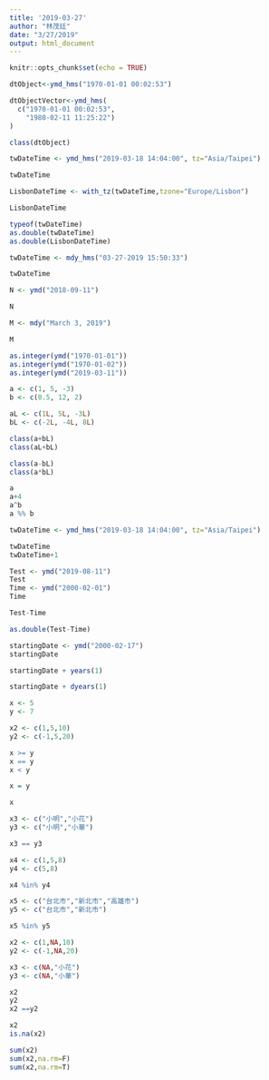 ```yaml
---
title: '2019-03-27'
author: "林茂廷"
date: "3/27/2019"
output: html_document
---
```


```r
knitr::opts_chunk$set(echo = TRUE)
```

```r
dtObject<-ymd_hms("1970-01-01 00:02:53") 
```

```r
dtObjectVector<-ymd_hms(
  c("1970-01-01 00:02:53",
    "1980-02-11 11:25:22")
)
```

```r
class(dtObject)
```

```r
twDateTime <- ymd_hms("2019-03-18 14:04:00", tz="Asia/Taipei")

twDateTime
```

```r
LisbonDateTime <- with_tz(twDateTime,tzone="Europe/Lisbon")

LisbonDateTime
```

```r
typeof(twDateTime)
as.double(twDateTime)
as.double(LisbonDateTime)
```

```r
twDateTime <- mdy_hms("03-27-2019 15:50:33")

twDateTime
```

```r
N <- ymd("2018-09-11")

N
```
```r
M <- mdy("March 3, 2019")

M
```

```r
as.integer(ymd("1970-01-01"))  
as.integer(ymd("1970-01-02"))  
as.integer(ymd("2019-03-11")) 
```

```r
a <- c(1, 5, -3)
b <- c(0.5, 12, 2)
```

```r
aL <- c(1L, 5L, -3L)
bL <- c(-2L, -4L, 8L)
```

```r
class(a+bL)
class(aL+bL)
```

```r
class(a-bL)
class(a*bL)
```

```r
a
a+4
a^b
a %% b
```

```r
twDateTime <- ymd_hms("2019-03-18 14:04:00", tz="Asia/Taipei")

twDateTime
twDateTime+1
```

```r
Test <- ymd("2019-08-11")
Test
Time <- ymd("2000-02-01")
Time

```

```r
Test-Time
```

```r
as.double(Test-Time)
```

```r
startingDate <- ymd("2000-02-17")
startingDate 
```

```r
startingDate + years(1)
```

```r
startingDate + dyears(1)
```

```r
x <- 5
y <- 7

x2 <- c(1,5,10)
y2 <- c(-1,5,20)
```

```r
x >= y
x == y
x < y
```

```r
x = y

x
```

```r
x3 <- c("小明","小花")
y3 <- c("小明","小華")
```

```r
x3 == y3
```

```r
x4 <- c(1,5,8)
y4 <- c(5,8)

x4 %in% y4
```

```r
x5 <- c("台北市","新北市","高雄市")
y5 <- c("台北市","新北市")

x5 %in% y5
```

```r
x2 <- c(1,NA,10)
y2 <- c(-1,NA,20)

x3 <- c(NA,"小花")
y3 <- c(NA,"小華")
```

```r
x2
y2
x2 ==y2
```

```r
x2
is.na(x2)
```

```r
sum(x2)
sum(x2,na.rm=F)
sum(x2,na.rm=T)
```









